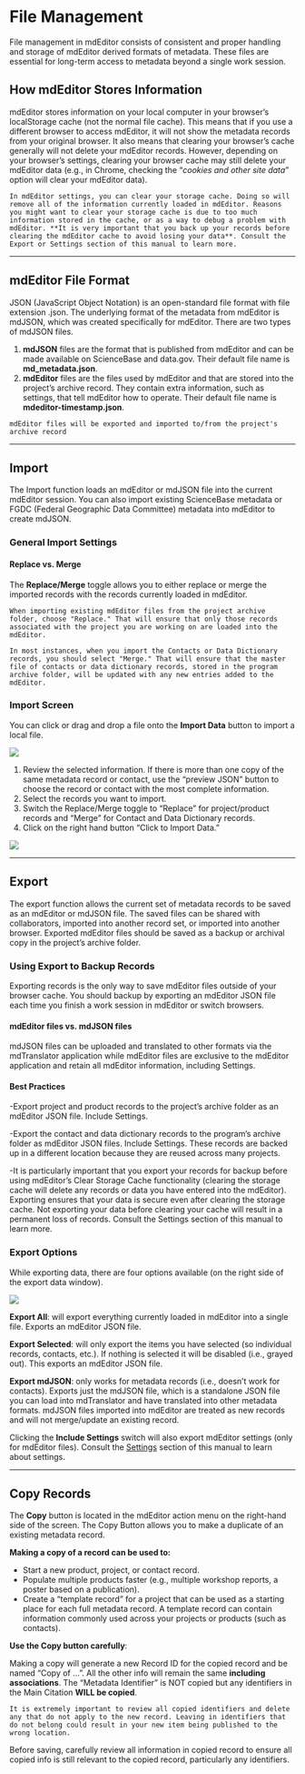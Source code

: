 # File Management {-}

File management in mdEditor consists of consistent and proper handling and storage of mdEditor derived formats of metadata. These files are essential for long-term access to metadata beyond a single work session.

## How mdEditor Stores Information {-}
mdEditor stores information on your local computer in your browser's localStorage cache (not the normal file cache). This means that if you use a different browser to access mdEditor, it will not show the metadata records from your original browser. It also means that clearing your browser's cache generally will not delete your mdEditor records. However, depending on your browser's settings, clearing your browser cache may still delete your mdEditor data (e.g., in Chrome, checking the "*cookies and other site data*" option will clear your mdEditor data).

```block
In mdEditor settings, you can clear your storage cache. Doing so will remove all of the information currently loaded in mdEditor. Reasons you might want to clear your storage cache is due to too much information stored in the cache, or as a way to debug a problem with mdEditor. **It is very important that you back up your records before clearing the mdEditor cache to avoid losing your data**. Consult the Export or Settings section of this manual to learn more.
```

***

## mdEditor File Format {-}
JSON (JavaScript Object Notation) is an open-standard file format with file extension .json.  The underlying format of the metadata from mdEditor is mdJSON, which was created specifically for mdEditor. There are two types of mdJSON files.

1. **mdJSON** files are the format that is published from mdEditor and can be made available on ScienceBase and data.gov. Their default file name is **md_metadata.json**.
2. **mdEditor** files are the files used by mdEditor and that are stored into the project's archive record. They contain extra information, such as settings, that tell mdEditor how to operate. Their default file name is **mdeditor-timestamp.json**.

```block
mdEditor files will be exported and imported to/from the project's archive record
```

***

## Import {-#import}
The Import function loads an mdEditor or mdJSON file into the current mdEditor session. You can also import existing ScienceBase metadata or FGDC (Federal Geographic Data Committee) metadata into mdEditor to create mdJSON.

### General Import Settings {-}

#### Replace vs. Merge {-}
The **Replace/Merge** toggle allows you to either replace or merge the imported records with the records currently loaded in mdEditor. 

```block
When importing existing mdEditor files from the project archive folder, choose "Replace." That will ensure that only those records associated with the project you are working on are loaded into the mdEditor.
```

```block
In most instances, when you import the Contacts or Data Dictionary records, you should select "Merge." That will ensure that the master file of contacts or data dictionary records, stored in the program archive folder, will be updated with any new entries added to the mdEditor. 
```

### Import Screen {-}
You can click or drag and drop a file onto the **Import Data** button to import a local file.

![](images/import_window.png)

1. Review the selected information. If there is more than one copy of the same metadata record or contact, use the "preview JSON" button to choose the record or contact with the most complete information.
2. Select the records you want to import.
3. Switch the Replace/Merge toggle to "Replace" for project/product records and "Merge" for Contact and Data Dictionary records. 
4. Click on the right hand button “Click to Import Data.”

![](images/import_data.png)

***

## Export {-#export}

The export function allows the current set of metadata records to be saved as an mdEditor or mdJSON file. The saved files can be shared with collaborators, imported into another record set, or imported into another browser. Exported mdEditor files should be saved as a backup or archival copy in the project's archive folder.  

### Using Export to Backup Records {-}
Exporting records is the only way to save mdEditor files outside of your browser cache. You should backup by exporting an mdEditor JSON file each time you finish a work session in mdEditor or switch browsers.

#### mdEditor files vs. mdJSON files {-}
mdJSON files can be uploaded and translated to other formats via the mdTranslator application while mdEditor files are exclusive to the mdEditor application and retain all mdEditor information, including Settings.

#### Best Practices {-}
-Export project and product records to the project's archive folder as an mdEditor JSON file. Include Settings. 

-Export the contact and data dictionary records to the program's archive folder as mdEditor JSON files. Include Settings. These records are backed up in a different location because they are reused across many projects.  

-It is particularly important that you export your records for backup before using mdEditor's Clear Storage Cache functionality (clearing the storage cache will delete any records or data you have entered into the mdEditor). Exporting ensures that your data is secure even after clearing the storage cache. Not exporting your data before clearing your cache will result in a permanent loss of records. Consult the Settings section of this manual to learn more.  

### Export Options {-}
While exporting data, there are four options available (on the right side of the export data window).

![](images/export_data_action_menu.png)

**Export All**: will export everything currently loaded in mdEditor into a single file. Exports an mdEditor JSON file.

**Export Selected**: will only export the items you have selected (so individual records, contacts, etc.). If nothing is selected it will be disabled (i.e., grayed out). This exports an mdEditor JSON file.

**Export mdJSON**: only works for metadata records (i.e., doesn't work for contacts). Exports just the mdJSON file, which is a standalone JSON file you can load into mdTranslator and have translated into other metadata formats. mdJSON files imported into mdEditor are treated as new records and will not merge/update an existing record.

Clicking the **Include Settings** switch will also export mdEditor settings (only for mdEditor files). Consult the [Settings](#settings) section of this manual to learn about settings.

***

## Copy Records {-}
The **Copy** button is located in the mdEditor action menu on the right-hand side of the screen. The Copy Button allows you to make a duplicate of an existing metadata record.

**Making a copy of a record can be used to:**

- Start a new product, project, or contact record.
- Populate multiple products faster (e.g., multiple workshop reports, a poster based on a publication).
- Create a "template record" for a project that can be used as a starting place for each full metadata record. A template record can contain information commonly used across your projects or products (such as contacts).

**Use the Copy button carefully**:

Making a copy will generate a new Record ID for the copied record and be named “Copy of …”. All the other info will remain the same **including associations**. The “Metadata Identifier” is NOT copied but any identifiers in the Main Citation **WILL be copied**.

```block
It is extremely important to review all copied identifiers and delete any that do not apply to the new record. Leaving in identifiers that do not belong could result in your new item being published to the wrong location.
```

Before saving, carefully review all information in copied record to ensure all copied info is still relevant to the copied record, particularly any identifiers.
